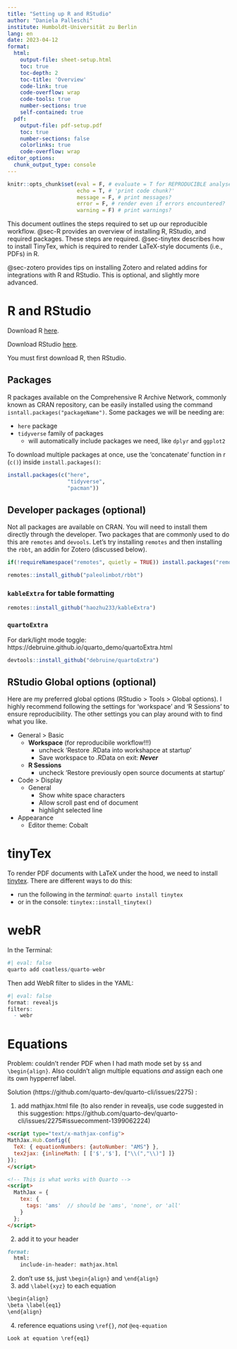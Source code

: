 ```yaml
---
title: "Setting up R and RStudio"
author: "Daniela Palleschi"
institute: Humboldt-Universität zu Berlin
lang: en
date: 2023-04-12
format:
  html:
    output-file: sheet-setup.html
    toc: true
    toc-depth: 2
    toc-title: 'Overview'
    code-link: true
    code-overflow: wrap
    code-tools: true
    number-sections: true
    self-contained: true
  pdf:
    output-file: pdf-setup.pdf
    toc: true
    number-sections: false
    colorlinks: true
    code-overflow: wrap
editor_options: 
  chunk_output_type: console
---
```


```r
knitr::opts_chunk$set(eval = F, # evaluate = T for REPRODUCIBLE analyses
                      echo = T, # 'print code chunk?'
                      message = F, # print messages?
                      error = F, # render even if errors encountered?
                      warning = F) # print warnings?
```

This document outlines the steps required to set up our reproducible workflow. @sec-R provides an overview of installing R, RStudio, and required packages. These steps are required. @sec-tinytex describes how to install TinyTex, which is required to render LaTeX-style documents (i.e., PDFs) in R.

@sec-zotero provides tips on installing Zotero and related addins for integrations with R and RStudio. This is optional, and slightly more advanced.

# R and RStudio {#sec-R}

Download R [here](https://cran.r-project.org/).

Download RStudio [here](https://www.rstudio.com/products/rstudio/download/).

You must first download R, then RStudio.

## Packages {#sec-packages}

R packages available on the Comprehensive R Archive Network, commonly known as CRAN repository, can be easily installed using the command `isntall.packages("packageName")`. Some packages we will be needing are:

- `here` package
- `tidyverse` family of packages
  -  will automatically include packages we need, like `dplyr` and `ggplot2`
  
To download multiple packages at once, use the 'concatenate' function in r (`c()`) inside `install.packages()`:

```r
install.packages(c("here", 
                   "tidyverse",
                   "pacman"))
```

## Developer packages (optional)

Not all packages are available on CRAN. You will need to install them directly through the developer. Two packages that are commonly used to do this are `remotes` and `devools`. Let's try installing `remotes` and then installing the `rbbt`, an addin for Zotero (discussed below).

```r
if(!requireNamespace("remotes", quietly = TRUE)) install.packages("remotes")
```

```r
remotes::install_github("paleolimbot/rbbt")
```

### `kableExtra` for table formatting

```r
remotes::install_github("haozhu233/kableExtra")
```

### `quartoExtra`

For dark/light mode toggle: https://debruine.github.io/quarto_demo/quartoExtra.html

```r
devtools::install_github("debruine/quartoExtra")
```


## RStudio Global options (optional)

Here are my preferred global options (RStudio > Tools > Global options). I highly recommend following the settings for 'workspace' and 'R Sessions' to ensure reproducibility. The other settings you can play around with to find what you like.

  - General > Basic
    - **Workspace** (for reproducibile workflow!!!)
        + uncheck 'Restore .RData into workshapce at startup'
        + Save workspace to .RData on exit: ***Never***
    - **R Sessions**
        + uncheck 'Restore previously open source documents at startup'
  - Code > Display
    - General
      + Show white space characters
      + Allow scroll past end of document
      + highlight selected line
  - Appearance
    - Editor theme: Cobalt

# tinyTex {#sec-tinytex}

To render PDF documents with LaTeX under the hood, we need to install [tinytex](https://yihui.org/tinytex/). There are different ways to do this:

- run the following in the *terminal*: `quarto install tinytex`
- or in the console: `tinytex::install_tinytex()`

# webR

In the Terminal:

```r
#| eval: false
quarto add coatless/quarto-webr
```

Then add WebR filter to slides in the YAML:

```r
#| eval: false
format: revealjs
filters:
  - webr
```

# Equations

Problem: couldn't render PDF when I had math mode set by `$$` and `\begin{align}`. Also couldn't align multiple equations *and* assign each one its own hypperref label.

Solution (https://github.com/quarto-dev/quarto-cli/issues/2275) :

1. add mathjax.html file (to also render in revealjs, use code suggested in this suggestion: https://github.com/quarto-dev/quarto-cli/issues/2275#issuecomment-1399062224)

```markdown
<script type="text/x-mathjax-config">
MathJax.Hub.Config({
  TeX: { equationNumbers: {autoNumber: "AMS"} },
  tex2jax: {inlineMath: [ ['$','$'], ["\\(","\\)"] ]}
});
</script>

<!-- This is what works with Quarto -->
<script>
  MathJax = {
    tex: {
      tags: 'ams'  // should be 'ams', 'none', or 'all'
    }
  };
</script>
```

2. add it to your header

```markdown
format:
  html:
    include-in-header: mathjax.html
```


2. don't use `$$`, just `\begin{align}` and `\end{align}`
3. add `\label{xyz}` to each equation

```markdown
\begin{align}
\beta \label{eq1}
\end{align}
```

4. reference equations using `\ref{}`, *not* `@eq-equation`

```markdown
Look at equation \ref{eq1}
```



